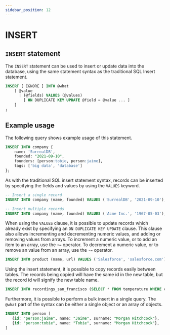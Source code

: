 ```yaml
---
sidebar_position: 12
---
```


# INSERT

## `INSERT` statement

The `INSERT` statement can be used to insert or update data into the database, using the same statement syntax as the traditional SQL Insert statement.

```sql title="SurrealQL Syntax"
INSERT [ IGNORE ] INTO @what
	[ @value
	  | (@fields) VALUES (@values)
		[ ON DUPLICATE KEY UPDATE @field = @value ... ]
	]
;
```

## Example usage

The following query shows example usage of this statement.

```sql 
INSERT INTO company {
	name: 'SurrealDB',
	founded: "2021-09-10",
	founders: [person:tobie, person:jaime],
	tags: ['big data', 'database']
};
```
As with the traditional SQL insert statement syntax, records can be inserted by specifying the fields and values by using the `VALUES` keyword.

```sql
-- Insert a single record
INSERT INTO company (name, founded) VALUES ('SurrealDB', '2021-09-10');

-- Insert multiple records
INSERT INTO company (name, founded) VALUES ('Acme Inc.', '1967-05-03'), ('Apple Inc.', '1976-04-01');
```
When using the `VALUES` clause, it is possible to update records which already exist by specifying an `ON DUPLICATE KEY UPDATE` clause. This clause also allows incrementing and decrementing numeric values, and adding or removing values from arrays. To increment a numeric value, or to add an item to an array, use the `+=` operator. To decrement a numeric value, or to remove an value from an array, use the `-=` operator.

```sql
INSERT INTO product (name, url) VALUES ('Salesforce', 'salesforce.com') ON DUPLICATE KEY UPDATE tags += 'crm';
```

Using the insert statement, it is possible to copy records easily between tables. The records being copied will have the same id in the new table, but the record id will signify the new table name.

```sql
INSERT INTO recordings_san_francisco (SELECT * FROM temperature WHERE city = 'San Francisco');
```

Furthermore, it is possible to perform a bulk insert in a single query. The `@what` part of the syntax can be either a single object or an array of objects.

```sql
INSERT INTO person [
   {id: "person:jaime", name: "Jaime", surname: "Morgan Hitchcock"},
   {id: "person:tobie", name: "Tobie", surname: "Morgan Hitchcock"},
]
```
